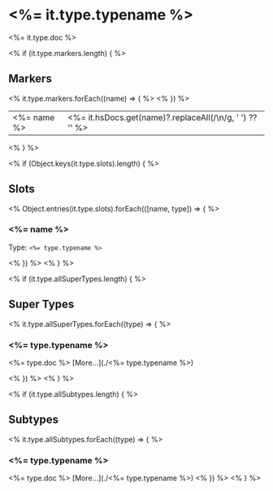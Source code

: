 # <%= it.type.typename %>

<%= it.type.doc %>

<% if (it.type.markers.length) { %>
## Markers
<table>
<tbody>
<% it.type.markers.forEach((name) => { %>
<tr>
<td className='p-2 align-top'><span className='bg-sky-200 rounded-md px-3 py-1 text-sky-700 block font-semibold text-center text-sm'><%= name %> </span></td>
<td className='p-2 align-top'><%= it.hsDocs.get(name)?.replaceAll(/\n/g, ' ') ?? '' %></td>
</tr>
<% }) %>
</tbody>
</table>
<% } %>

<% if (Object.keys(it.type.slots).length) { %>
## Slots

<% Object.entries(it.type.slots).forEach(([name, type]) => { %>
### <%= name %>
Type: `<%= type.typename %>`

<% }) %>
<% } %>

<% if (it.type.allSuperTypes.length) { %>
## Super Types
<% it.type.allSuperTypes.forEach((type) => { %>
### <%= type.typename %>

<%= type.doc %>
[More...](./<%= type.typename %>)

<% }) %>
<% } %>

<% if (it.type.allSubtypes.length) { %>
## Subtypes
<% it.type.allSubtypes.forEach((type) => { %>
### <%= type.typename %>

<%= type.doc %>
[More...](./<%= type.typename %>)
<% }) %>
<% } %>
